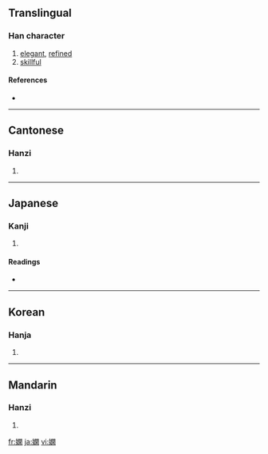 {{also|娴}}
==Translingual==

===Han character===
{{Han char|rn=38|rad=女|as=12|sn=15|four=4742<sub>0</sub>|canj=女日弓木 (VAND)}}

# [[elegant]], [[refined]]
# [[skillful]]

====References====
* {{Han ref|kx=0271.040|dkj=06711|dj=0539.010|hdz=21082.170|uh=5AFB|ud=23291|bh=BC5F|bd=48223}}

----

==Cantonese==

===Hanzi===
{{yue-hanzi|jyut=|y=haan4}}

# {{defn|Cantonese}}

----

==Japanese==

===Kanji===
{{ja-kanji|grade=|rs=女12}}

# {{defn|Japanese}}

====Readings====
* {{ja-readings|on=[[かん]] (kan)|kun=[[みやびやか]] (miyabiyaka)}}

----

==Korean==

===Hanja===
{{ko-hanja|hangeul=한|rv=han|mr=han}}

# {{defn|Korean}}

----

==Mandarin==

===Hanzi===
{{cmn-hanzi|sim=娴|pin=[[xián]] ([[xian2]])|wg=hsien<sup>2</sup>}}

# {{defn|Mandarin}}

[[fr:嫻]]
[[ja:嫻]]
[[vi:嫻]]
